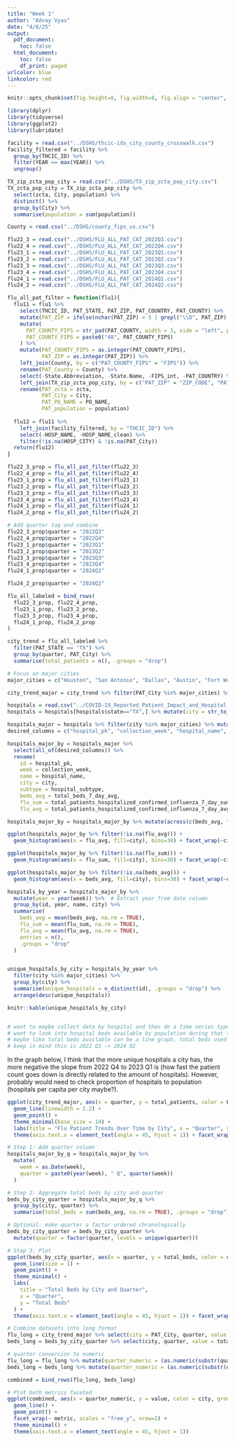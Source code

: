```yaml
---
title: "Week 1"
author: "Advay Vyas"
date: "4/8/25"
output:
  pdf_document:
    toc: false
  html_document:
    toc: false
    df_print: paged
urlcolor: blue
linkcolor: red
---
```


```r
knitr::opts_chunk$set(fig.height=8, fig.width=8, fig.align = "center", warning=FALSE, echo=FALSE, tidy=TRUE, tidy.opts=list(width.cutoff=60))
```

```r
library(dplyr)
library(tidyverse)
library(ggplot2)
library(lubridate)
```

```r
facility = read.csv("../DSHS/thcic-ids_city_county_crosswalk.csv")
facility_filtered = facility %>%
  group_by(THCIC_ID) %>%
  filter(YEAR == max(YEAR)) %>%
  ungroup()

TX_zip_zcta_pop_city = read.csv("../DSHS/TX_zip_zcta_pop_city.csv")
TX_zcta_pop_city = TX_zip_zcta_pop_city %>%
  select(zcta, City, population) %>%
  distinct() %>%
  group_by(City) %>%
  summarise(population = sum(population))

County = read.csv("../DSHS/county_fips_us.csv")
```

```r
flu22_3 = read.csv("../DSHS/FLU_ALL_PAT_CAT_2022Q3.csv")
flu22_4 = read.csv("../DSHS/FLU_ALL_PAT_CAT_2022Q4.csv")
flu23_1 = read.csv("../DSHS/FLU_ALL_PAT_CAT_2023Q1.csv")
flu23_2 = read.csv("../DSHS/FLU_ALL_PAT_CAT_2023Q2.csv")
flu23_3 = read.csv("../DSHS/FLU_ALL_PAT_CAT_2023Q3.csv")
flu23_4 = read.csv("../DSHS/FLU_ALL_PAT_CAT_2023Q4.csv")
flu24_1 = read.csv("../DSHS/FLU_ALL_PAT_CAT_2024Q1.csv")
flu24_2 = read.csv("../DSHS/FLU_ALL_PAT_CAT_2024Q2.csv")
```

```r
flu_all_pat_filter = function(flu1){
  flu11 = flu1 %>%
    select(THCIC_ID, PAT_STATE, PAT_ZIP, PAT_COUNTRY, PAT_COUNTY) %>%
    mutate(PAT_ZIP = ifelse(nchar(PAT_ZIP) < 5 | grepl("\\D", PAT_ZIP), NA, PAT_ZIP)) %>%
    mutate(
      PAT_COUNTY_FIPS = str_pad(PAT_COUNTY, width = 3, side = "left", pad = "0"),
      PAT_COUNTY_FIPS = paste0("48", PAT_COUNTY_FIPS)
    ) %>%
    mutate(PAT_COUNTY_FIPS = as.integer(PAT_COUNTY_FIPS),
           PAT_ZIP = as.integer(PAT_ZIP)) %>%
    left_join(County, by = c("PAT_COUNTY_FIPS" = "FIPS")) %>%
    rename(PAT_County = County) %>%
    select(-State.Abbreviation, -State.Name, -FIPS_int, -PAT_COUNTRY) %>%
    left_join(TX_zip_zcta_pop_city, by = c("PAT_ZIP" = "ZIP_CODE", "PAT_STATE" = "STATE")) %>%
    rename(PAT_zcta = zcta, 
           PAT_City = City, 
           PAT_PO_NAME = PO_NAME,
           PAT_population = population) 
  
  flu12 = flu11 %>%
    left_join(facility_filtered, by = "THCIC_ID") %>%
    select(-HOSP_NAME, -HOSP_NAME_clean) %>%
    filter(!is.na(HOSP_CITY) & !is.na(PAT_City)) 
  return(flu12)
}
```

```r
flu22_3_prop = flu_all_pat_filter(flu22_3)
flu22_4_prop = flu_all_pat_filter(flu22_4)
flu23_1_prop = flu_all_pat_filter(flu23_1)
flu23_2_prop = flu_all_pat_filter(flu23_2)
flu23_3_prop = flu_all_pat_filter(flu23_3)
flu23_4_prop = flu_all_pat_filter(flu23_4)
flu24_1_prop = flu_all_pat_filter(flu24_1)
flu24_2_prop = flu_all_pat_filter(flu24_2)

# Add quarter tag and combine
flu22_3_prop$quarter = "2022Q3"
flu22_4_prop$quarter = "2022Q4"
flu23_1_prop$quarter = "2023Q1"
flu23_2_prop$quarter = "2023Q2"
flu23_3_prop$quarter = "2023Q3"
flu23_4_prop$quarter = "2023Q4"
flu24_1_prop$quarter = "2024Q1"

flu24_2_prop$quarter = "2024Q2"

flu_all_labeled = bind_rows(
  flu22_3_prop, flu22_4_prop,
  flu23_1_prop, flu23_2_prop,
  flu23_3_prop, flu23_4_prop,
  flu24_1_prop, flu24_2_prop
)
```

```r
city_trend = flu_all_labeled %>%
  filter(PAT_STATE == "TX") %>%
  group_by(quarter, PAT_City) %>%
  summarise(total_patients = n(), .groups = "drop")

# Focus on major cities
major_cities = c("Houston", "San Antonio", "Dallas", "Austin", "Fort Worth", "El Paso", "Arlington", "Corpus Christi")

city_trend_major = city_trend %>% filter(PAT_City %in% major_cities) %>% mutate(PAT_City = factor(PAT_City, levels = major_cities))

```


```r
hospitals = read.csv("../COVID-19_Reported_Patient_Impact_and_Hospital_Capacity_by_Facility.csv")
hospitals = hospitals[hospitals$state=="TX",] %>% mutate(city = str_to_title(city))
```

```r
hospitals_major = hospitals %>% filter(city %in% major_cities) %>% mutate(city = factor(city, levels = major_cities))
desired_columns = c("hospital_pk", "collection_week", "hospital_name", "city", "hospital_subtype", "total_beds_7_day_avg", "total_patients_hospitalized_confirmed_influenza_7_day_sum", "total_patients_hospitalized_confirmed_influenza_7_day_avg")

hospitals_major_by = hospitals_major %>%
  select(all_of(desired_columns)) %>%  
  rename(
    id = hospital_pk,
    week = collection_week,
    name = hospital_name,
    city = city,
    subtype = hospital_subtype,
    beds_avg = total_beds_7_day_avg,
    flu_sum = total_patients_hospitalized_confirmed_influenza_7_day_sum,
    flu_avg = total_patients_hospitalized_confirmed_influenza_7_day_avg) 

hospitals_major_by = hospitals_major_by %>% mutate(across(c(beds_avg, flu_sum, flu_avg), ~ifelse(. <= 0, NA, .)))

ggplot(hospitals_major_by %>% filter(!is.na(flu_avg))) +
  geom_histogram(aes(x = flu_avg, fill=city), bins=30) + facet_wrap(~city, nrow=2)

ggplot(hospitals_major_by %>% filter(!is.na(flu_sum))) +
  geom_histogram(aes(x = flu_sum, fill=city), bins=30) + facet_wrap(~city, nrow=2)

ggplot(hospitals_major_by %>% filter(!is.na(beds_avg))) +
  geom_histogram(aes(x = beds_avg, fill=city), bins=30) + facet_wrap(~city, nrow=2)

hospitals_by_year = hospitals_major_by %>%
  mutate(year = year(week)) %>%  # Extract year from date column
  group_by(id, year, name, city) %>%
  summarise(
    beds_avg = mean(beds_avg, na.rm = TRUE),
    flu_sum = mean(flu_sum, na.rm = TRUE),
    flu_avg = mean(flu_avg, na.rm = TRUE),
    entries = n(),
    .groups = "drop"
  )


unique_hospitals_by_city = hospitals_by_year %>%
  filter(city %in% major_cities) %>%
  group_by(city) %>%
  summarise(unique_hospitals = n_distinct(id), .groups = "drop") %>% 
  arrange(desc(unique_hospitals))

knitr::kable(unique_hospitals_by_city)


# want to maybe collect data by hospital and then do a time series type of thing
# want to look into hospital beds available by population during that timeframe and see if that affects things
# maybe like total beds available can be a line graph, total beds used can be a line graph plotted against the city patient count
# keep in mind this is 2022 Q3 -> 2024 Q2
```

In the graph below, I think that the more unique hospitals a city has, the more negative the slope from 2022 Q4 to 2023 Q1 is (how fast the patient count goes down is directly related to the amount of hospitals). However, probably would need to check proportion of hospitals to population (hospitals per capita per city maybe?).
```r
ggplot(city_trend_major, aes(x = quarter, y = total_patients, color = PAT_City, group = PAT_City)) +
  geom_line(linewidth = 1.2) +
  geom_point() +
  theme_minimal(base_size = 14) +
  labs(title = "Flu Patient Trends Over Time by City", x = "Quarter", y = "Number of Patients", color = "City") +
  theme(axis.text.x = element_text(angle = 45, hjust = 1)) + facet_wrap(~PAT_City, nrow = 2)
```

```r
# Step 1: Add quarter column
hospitals_major_by_q = hospitals_major_by %>%
  mutate(
    week = as.Date(week),
    quarter = paste0(year(week), " Q", quarter(week))
  )

# Step 2: Aggregate total beds by city and quarter
beds_by_city_quarter = hospitals_major_by_q %>%
  group_by(city, quarter) %>%
  summarise(total_beds = sum(beds_avg, na.rm = TRUE), .groups = "drop")

# Optional: make quarter a factor ordered chronologically
beds_by_city_quarter = beds_by_city_quarter %>%
  mutate(quarter = factor(quarter, levels = unique(quarter)))

# Step 3: Plot
ggplot(beds_by_city_quarter, aes(x = quarter, y = total_beds, color = city, group = city)) +
  geom_line(size = 1) +
  geom_point() +
  theme_minimal() +
  labs(
    title = "Total Beds by City and Quarter",
    x = "Quarter",
    y = "Total Beds"
  ) +
  theme(axis.text.x = element_text(angle = 45, hjust = 1)) + facet_wrap(~city, ncol=2)

```

```r
# Combine datasets into long format
flu_long = city_trend_major %>% select(city = PAT_City, quarter, value = total_patients) %>% mutate(metric = "Flu Patients")
beds_long = beds_by_city_quarter %>% select(city, quarter, value = total_beds) %>% mutate(metric = "Total Beds")

# quarter conversion to numeric
flu_long = flu_long %>% mutate(quarter_numeric = (as.numeric(substr(quarter, 1, 4)) - 2022) * 4 + as.numeric(substr(quarter, 6, 6)) - 2)
beds_long = beds_long %>% mutate(quarter_numeric = (as.numeric(substr(quarter, 1, 4)) - 2022) * 4 + as.numeric(substr(quarter, 7, 7)) - 2) %>% filter(quarter_numeric > 0)

combined = bind_rows(flu_long, beds_long)

# Plot both metrics faceted
ggplot(combined, aes(x = quarter_numeric, y = value, color = city, group = city)) +
  geom_line() +
  geom_point() +
  facet_wrap(~ metric, scales = "free_y", nrow=2) +
  theme_minimal() +
  theme(axis.text.x = element_text(angle = 45, hjust = 1))
```




